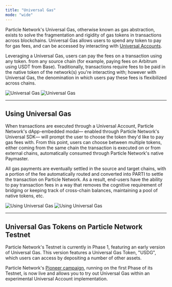 ```yaml
---
title: "Universal Gas"
mode: "wide"
---
```


Particle Network's Universal Gas, otherwise known as gas abstraction, exists to solve the fragmentation and rigidity of gas tokens in transactions across blockchains. Universal Gas allows users to spend any token to pay for gas fees, and can be accessed by interacting with [Universal Accounts](doc:building-with-universal-accounts).

Leveraging a Universal Gas, users can pay the fees on a transaction using any token. from any source chain (for example, paying fees on Arbitrum using USDT from Base). Traditionally, transactions require fees to be paid in the native token of the network(s) you're interacting with; however with Universal Gas, the denomination in which users pay these fees is flexibilized across chains.

<img
  className="block dark:hidden"
  src="/resources/modular-l1/images/universal-gas.png"
  alt="Universal Gas"
/>
<img
  className="hidden dark:block"
  src="/resources/modular-l1/images/universal-gas.png"
  alt="Universal Gas"
/>

***

## Using Universal Gas

When transactions are executed through a Universal Account, Particle Network's dApp-embedded modal— enabled through Particle Network's Universal SDK— will prompt the user to choose the token they'd like to pay gas fees with. From this point, users can choose between multiple tokens, either coming from the same chain the transaction is executed on or from external chains, automatically consumed through Particle Network's native Paymaster.

All gas payments are eventually settled in the source and target chains, with a portion of the fee automatically routed and converted into PARTI to settle the transaction on Particle Network. As a result, end-users have the ability to pay transaction fees in a way that removes the cognitive requirement of bridging or keeping track of cross-chain balances, maintaining a pool of native tokens, etc.

<img
  className="block dark:hidden"
  src="/resources/modular-l1/images/using-universal-gas.jpg"
  alt="Using Universal Gas"
/>
<img
  className="hidden dark:block"
  src="/resources/modular-l1/images/using-universal-gas.jpg"
  alt="Using Universal Gas"
/>

***

## Universal Gas Tokens on Particle Network Testnet

Particle Network's Testnet is currently in Phase 1, featuring an early version of Universal Gas. This version features a Universal Gas Token, "USDG", which users can access by depositing a number of other assets. 

<Tip>Particle Network's [Pioneer campaign](https://pioneer.particle.network/), running on the first Phase of its Testnet, is now live and allows you to try out Universal Gas within an experimental Universal Account implementation.</Tip>